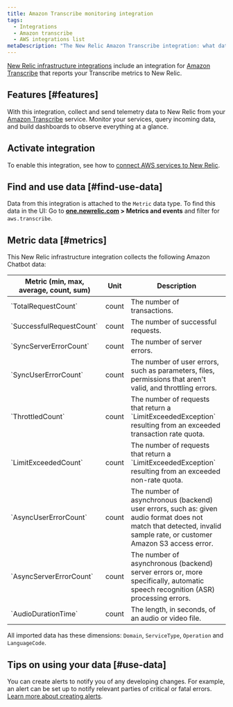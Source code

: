```yaml
---
title: Amazon Transcribe monitoring integration
tags:
  - Integrations
  - Amazon transcribe
  - AWS integrations list
metaDescription: "The New Relic Amazon Transcribe integration: what data it reports, and how to enable it."
---
```


[New Relic infrastructure integrations](/docs/infrastructure/integrations-getting-started/getting-started/introduction-infrastructure-integrations) include an integration for [Amazon Transcribe](https://aws.amazon.com/transcribe) that reports your Transcribe metrics to New Relic. 

## Features [#features]

With this integration, collect and send telemetry data to New Relic from your [Amazon Transcribe](https://aws.amazon.com/transcribe/) service. Monitor your services, query incoming data, and build dashboards to observe everything at a glance.

## Activate integration

To enable this integration, see how to [connect AWS services to New Relic](/docs/infrastructure/amazon-integrations/connect/aws-metric-stream/#set-up-metric-stream).

## Find and use data [#find-use-data]

Data from this integration is attached to the `Metric` data type. To find this data in the UI: Go to **[one.newrelic.com](https://one.newrelic.com/all-capabilities) > Metrics and events** and filter for `aws.transcribe`.

## Metric data [#metrics]

This New Relic infrastructure integration collects the following Amazon Chatbot data:

<table>
  <thead>
    <tr>
      <th style={{ width: "200px" }}>
      Metric (min, max, average, count, sum)  
      </th>
      <th>
      Unit  
      </th>
      <th>
      Description
      </th>
    </tr>
  </thead>
    <tbody>
    <tr>
      <td>
      `TotalRequestCount`
      </td>
      <td>
      count
      </td>
      <td>
      The number of transactions.
      </td>
    </tr>
    <tr>
      <td>
      `SuccessfulRequestCount`     
      </td>
      <td>
      count
      </td>
      <td>
      The number of successful requests.
      </td>
    </tr> 
    <tr>
      <td>
      `SyncServerErrorCount`     
      </td>
      <td>
      count
      </td>
      <td>
      The number of server errors.
      </td>
    </tr> 
    <tr>
      <td>
      `SyncUserErrorCount`     
      </td>
      <td>
      count
      </td>
      <td>
      The number of user errors, such as parameters, files, permissions that aren't valid, and throttling errors.
      </td>
    </tr> 
    <tr>
      <td>
      `ThrottledCount`     
      </td>
      <td>
      count
      </td>
      <td>
        The number of requests that return a `LimitExceededException` resulting from an exceeded transaction rate quota.
      </td>
    </tr>
    <tr>
      <td>
      `LimitExceededCount`     
      </td>
      <td>
      count
      </td>
      <td>
        The number of requests that return a `LimitExceededException` resulting from an exceeded non-rate quota.
      </td>
    </tr>
    <tr>
      <td>
      `AsyncUserErrorCount`     
      </td>
      <td>
      count
      </td>
      <td>
        The number of asynchronous (backend) user errors, such as: given audio format does not match that detected, invalid sample rate, or customer Amazon S3 access error.
      </td>
    </tr>
    <tr>
      <td>
      `AsyncServerErrorCount`     
      </td>
      <td>
      count
      </td>
      <td>
        The number of asynchronous (backend) server errors or, more specifically, automatic speech recognition (ASR) processing errors.
      </td>
    </tr>
    <tr>
      <td>
      `AudioDurationTime`     
      </td>
      <td>
      count
      </td>
      <td>
        The length, in seconds, of an audio or video file.
      </td>
    </tr>
    </tbody>
</table>

All imported data has these dimensions: `Domain`, `ServiceType`, `Operation` and `LanguageCode`.

## Tips on using your data [#use-data]

You can create alerts to notify you of any developing changes. For example, an alert can be set up to notify relevant parties of critical or fatal errors. [Learn more about creating alerts](/docs/alerts-applied-intelligence/new-relic-alerts/learn-alerts/introduction-alerts).
